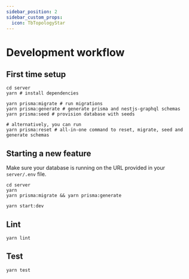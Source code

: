 ```yaml
---
sidebar_position: 2
sidebar_custom_props:
  icon: TbTopologyStar
---
```

# Development workflow

## First time setup

```
cd server
yarn # install dependencies

yarn prisma:migrate # run migrations
yarn prisma:generate # generate prisma and nestjs-graphql schemas
yarn prisma:seed # provision database with seeds

# alternatively, you can run
yarn prisma:reset # all-in-one command to reset, migrate, seed and generate schemas
```

## Starting a new feature

Make sure your database is running on the URL provided in your `server/.env` file.

```
cd server
yarn
yarn prisma:migrate && yarn prisma:generate

yarn start:dev
```

## Lint

```
yarn lint
```

## Test

```
yarn test
```